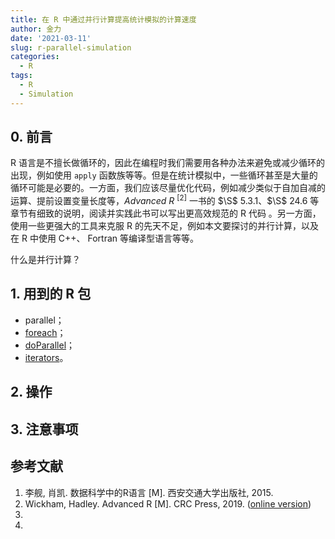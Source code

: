 ```yaml
---
title: 在 R 中通过并行计算提高统计模拟的计算速度
author: 金力
date: '2021-03-11'
slug: r-parallel-simulation
categories:
  - R
tags:
  - R
  - Simulation
---
```

## 0. 前言

R 语言是不擅长做循环的，因此在编程时我们需要用各种办法来避免或减少循环的出现，例如使用 `apply` 函数族等等。但是在统计模拟中，一些循环甚至是大量的循环可能是必要的。一方面，我们应该尽量优化代码，例如减少类似于自加自减的运算、提前设置变量长度等，*Advanced R* $^{[2]}$ 一书的 $\S$ 5.3.1、$\S$ 24.6 等章节有细致的说明，阅读并实践此书可以写出更高效规范的 R 代码 。另一方面，使用一些更强大的工具来克服 R 的先天不足，例如本文要探讨的并行计算，以及在 R 中使用 C++、 Fortran 等编译型语言等等。

什么是并行计算？

## 1. 用到的 R 包
- parallel；
- [foreach](https://CRAN.R-project.org/package=foreach)；
- [doParallel](https://CRAN.R-project.org/package=doParallel)；
- [iterators](https://CRAN.R-project.org/package=iterators)。

## 2. 操作

## 3. 注意事项


## 参考文献

1. 李舰, 肖凯. 数据科学中的R语言 [M]. 西安交通大学出版社, 2015.
2. Wickham, Hadley. Advanced R [M]. CRC Press, 2019. ([online version](https://adv-r.hadley.nz/))
3. 
4. 